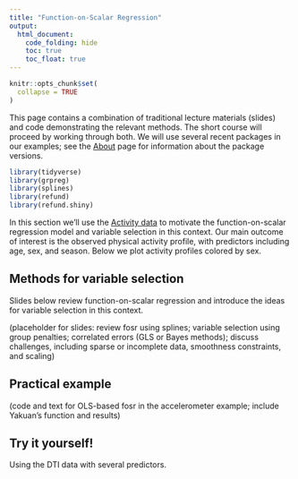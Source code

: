 ```yaml
---
title: "Function-on-Scalar Regression"
output:
  html_document: 
    code_folding: hide
    toc: true
    toc_float: true
---
```


```r
knitr::opts_chunk$set(
  collapse = TRUE
)
```

This page contains a combination of traditional lecture materials (slides) and code demonstrating the relevant methods. The short course will proceed by working through both. We will use several recent packages in our examples; see the [About](./About.html) page for information about the package versions.

```r
library(tidyverse)
library(grpreg)
library(splines)
library(refund)
library(refund.shiny)
```

In this section we'll use the [Activity data](./Data.html) to motivate the function-on-scalar regression model and variable selection in this context. Our main outcome of interest is the observed physical activity profile, with predictors including age, sex, and season. Below we plot activity profiles colored by sex.


## Methods for variable selection

Slides below review function-on-scalar regression and introduce the ideas for variable selection in this context.

(placeholder for slides: review fosr using splines; variable selection using group penalties; correlated errors (GLS or Bayes methods); discuss challenges, including sparse or incomplete data, smoothness constraints, and scaling)

## Practical example

(code and text for OLS-based fosr in the accelerometer example; include Yakuan's function and results)


## Try it yourself!

Using the DTI data with several predictors. 


